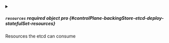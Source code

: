 
<details className="config-field" data-expandable="true">
<summary>

##### `resources` <span className="config-field-required" data-required="false">required</span> <span className="config-field-type">object</span> <span className="config-field-default"></span> <span className="config-field-enum"></span> <span data-pro="false" className="config-field-pro">pro</span> {#controlPlane-backingStore-etcd-deploy-statefulSet-resources}

Resources the etcd can consume

</summary>




<details className="config-field" data-expandable="false" open>
<summary>

##### `limits` <span className="config-field-required" data-required="false">required</span> <span className="config-field-type">object</span> <span className="config-field-default"></span> <span className="config-field-enum"></span> <span data-pro="false" className="config-field-pro">pro</span> {#controlPlane-backingStore-etcd-deploy-statefulSet-resources-limits}

Limits are resource limits for the container

</summary>



</details>



<details className="config-field" data-expandable="false" open>
<summary>

##### `requests` <span className="config-field-required" data-required="false">required</span> <span className="config-field-type">object</span> <span className="config-field-default"></span> <span className="config-field-enum"></span> <span data-pro="false" className="config-field-pro">pro</span> {#controlPlane-backingStore-etcd-deploy-statefulSet-resources-requests}

Requests are minimal resources that will be consumed by the container

</summary>



</details>


</details>
